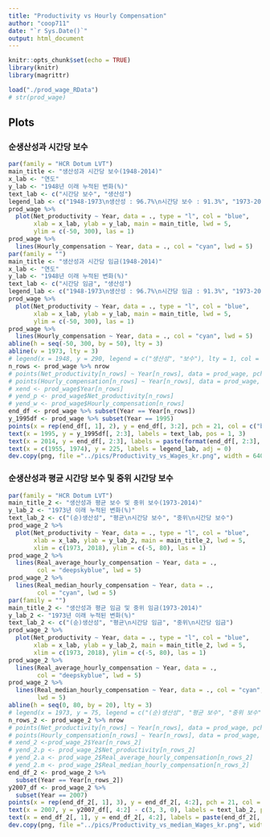 ```yaml
---
title: "Productivity vs Hourly Compensation"
author: "coop711"
date: "`r Sys.Date()`"
output: html_document
---
```


```r
knitr::opts_chunk$set(echo = TRUE)
library(knitr)
library(magrittr)
```

<!--
## Data
-->

```r
load("./prod_wage_RData")
# str(prod_wage)
```

## Plots

### 순생산성과 시간당 보수

```r
par(family = "HCR Dotum LVT")
main_title <- "생산성과 시간당 보수(1948-2014)"
x_lab <- "연도"
y_lab <- "1948년 이래 누적된 변화(%)"
text_lab <- c("시간당 보수", "생산성")
legend_lab <- c("1948-1973\n생산성 : 96.7%\n시간당 보수 : 91.3%", "1973-2014\n생산성 : 72.2%\n시간당 보수 : 9.2%")
prod_wage %>% 
  plot(Net_productivity ~ Year, data = ., type = "l", col = "blue", 
       xlab = x_lab, ylab = y_lab, main = main_title, lwd = 5, 
       ylim = c(-50, 300), las = 1)
prod_wage %>% 
  lines(Hourly_compensation ~ Year, data = ., col = "cyan", lwd = 5)
par(family = "")
main_title <- "생산성과 시간당 임금(1948-2014)"
x_lab <- "연도"
y_lab <- "1948년 이래 누적된 변화(%)"
text_lab <- c("시간당 임금", "생산성")
legend_lab <- c("1948-1973\n생산성 : 96.7%\n시간당 임금 : 91.3%", "1973-2014\n생산성 : 72.2%\n시간당 임금 : 9.2%")
prod_wage %>% 
  plot(Net_productivity ~ Year, data = ., type = "l", col = "blue", 
       xlab = x_lab, ylab = y_lab, main = main_title, lwd = 5, 
       ylim = c(-50, 300), las = 1)
prod_wage %>%
  lines(Hourly_compensation ~ Year, data = ., col = "cyan", lwd = 5)
abline(h = seq(-50, 300, by = 50), lty = 3)
abline(v = 1973, lty = 3)
# legend(x = 1948, y = 290, legend = c("생산성", "보수"), lty = 1, col = c("blue", "cyan"), lwd = 3:2, bty = "n")
n_rows <- prod_wage %>% nrow
# points(Net_productivity[n_rows] ~ Year[n_rows], data = prod_wage, pch = 21, col = "blue", bg = "blue", cex = 1.2)
# points(Hourly_compensation[n_rows] ~ Year[n_rows], data = prod_wage, pch = 21, col = "cyan", bg = "cyan", cex = 1.2)
# xend <- prod_wage$Year[n_rows]
# yend_p <- prod_wage$Net_productivity[n_rows]
# yend_w <- prod_wage$Hourly_compensation[n_rows]
end_df <- prod_wage %>% subset(Year == Year[n_rows])
y_1995df <- prod_wage %>% subset(Year == 1995)
points(x = rep(end_df[, 1], 2), y = end_df[, 3:2], pch = 21, col = c("blue", "cyan"), bg = c("blue", "cyan"), cex = 1.3)
text(x = 1995, y = y_1995df[, 2:3], labels = text_lab, pos = 1, 3)
text(x = 2014, y = end_df[, 2:3], labels = paste(format(end_df[, 2:3], digits = 1, nsmall = 1), "%", sep = ""), pos = 3)
text(x = c(1955, 1974), y = 225, labels = legend_lab, adj = 0)
dev.copy(png, file ="../pics/Productivity_vs_Wages_kr.png", width = 640, height = 480)
```

<P style = "page-break-before:always"/>

### 순생산성과 평균 시간당 보수 및 중위 시간당 보수

```r
par(family = "HCR Dotum LVT")
main_title_2 <- "생산성과 평균 보수 및 중위 보수(1973-2014)"
y_lab_2 <- "1973년 이래 누적된 변화(%)"
text_lab_2 <- c("(순)생산성", "평균\n시간당 보수", "중위\n시간당 보수")
prod_wage_2 %>% 
  plot(Net_productivity ~ Year, data = ., type = "l", col = "blue", 
       xlab = x_lab, ylab = y_lab_2, main = main_title_2, lwd = 5, 
       xlim = c(1973, 2018), ylim = c(-5, 80), las = 1)
prod_wage_2 %>% 
  lines(Real_average_hourly_compensation ~ Year, data = ., 
        col = "deepskyblue", lwd = 5)
prod_wage_2 %>% 
  lines(Real_median_hourly_compensation ~ Year, data = ., 
        col = "cyan", lwd = 5)
par(family = "")
main_title_2 <- "생산성과 평균 임금 및 중위 임금(1973-2014)"
y_lab_2 <- "1973년 이래 누적된 변화(%)"
text_lab_2 <- c("(순)생산성", "평균\n시간당 임금", "중위\n시간당 임금")
prod_wage_2 %>% 
  plot(Net_productivity ~ Year, data = ., type = "l", col = "blue", 
       xlab = x_lab, ylab = y_lab_2, main = main_title_2, lwd = 5, 
       xlim = c(1973, 2018), ylim = c(-5, 80), las = 1)
prod_wage_2 %>% 
  lines(Real_average_hourly_compensation ~ Year, data = ., 
        col = "deepskyblue", lwd = 5)
prod_wage_2 %>% 
  lines(Real_median_hourly_compensation ~ Year, data = ., col = "cyan", 
        lwd = 5)
abline(h = seq(0, 80, by = 20), lty = 3)
# legend(x = 1973, y = 75, legend = c("(순)생산성", "평균 보수", "중위 보수"), lty = 1, col = c("blue", "deepskyblue", "cyan"), lwd = 5, bty = "n")
n_rows_2 <- prod_wage_2 %>% nrow
# points(Net_productivity[n_rows] ~ Year[n_rows], data = prod_wage, pch = 21, col = "blue", bg = "blue", cex = 1.2)
# points(Hourly_compensation[n_rows] ~ Year[n_rows], data = prod_wage, pch = 21, col = "cyan", bg = "cyan", cex = 1.2)
# xend_2 <-prod_wage_2$Year[n_rows_2]
# yend_2.p <- prod_wage_2$Net_productivity[n_rows_2]
# yend_2.a <- prod_wage_2$Real_average_hourly_compensation[n_rows_2]
# yend_2.m <- prod_wage_2$Real_median_hourly_compensation[n_rows_2]
end_df_2 <- prod_wage_2 %>%
  subset(Year == Year[n_rows_2])
y2007_df <- prod_wage_2 %>%
  subset(Year == 2007)
points(x = rep(end_df_2[, 1], 3), y = end_df_2[, 4:2], pch = 21, col = c("blue", "deepskyblue", "cyan"), bg = c("blue", "deepskyblue", "cyan"), cex = 1.3)
text(x = 2007, y = y2007_df[, 4:2] - c(3, 3, 0), labels = text_lab_2, pos = 1)
text(x = end_df_2[, 1], y = end_df_2[, 4:2], labels = paste(end_df_2[, 4:2], "%", sep = ""), pos = 4)
dev.copy(png, file ="../pics/Productivity_vs_median_Wages_kr.png", width = 640, height = 480)
```

<!--
### Save

```r
save.image("./prod_wage_add.RData")
```
-->
